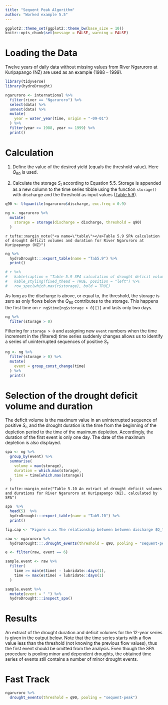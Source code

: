 ```yaml
---
title: "Sequent Peak Algorithm"
author: "Worked example 5.5"
---
```


```r
ggplot2::theme_set(ggplot2::theme_bw(base_size = 10))
knitr::opts_chunk$set(message = FALSE, warning = FALSE)
```

# Loading the Data

Twelve years of daily data without missing values from River Ngaruroro at Kuripapango (NZ) 
are used as an example (1988 – 1999). 

```r
library(tidyverse)
library(hydroDrought)

ngaruroro <- international %>%
  filter(river == "Ngaruroro") %>%
  select(data) %>%
  unnest(data) %>%
  mutate(
    year = water_year(time, origin = "-09-01")
  ) %>%
  filter(year >= 1988, year <= 1999) %>%
  print()

```

# Calculation

(@) Define the value of the desired yield (equals the threshold value). Here $Q_{90}$ is used.

(@) Calculate the storage $S_t$ according to Equation 5.5. Storage is appended as 
a new column to the time series tibble using the function `storage()` with 
discharge and the threshold as input values ([Table 5.9](#table)).

```r
q90 <- lfquantile(ngaruroro$discharge, exc.freq = 0.9) 

ng <- ngaruroro %>%
  mutate(
    storage = storage(discharge = discharge, threshold = q90)
  ) 
```

`r tufte::margin_note("<a name=\"table\"></a>Table 5.9 SPA calculation of drought deficit volumes and duration for River Ngaruroro at Kuripapango (NZ)")`
```r
ng %>%
  hydroDrought:::export_table(name = "Tab5.9") %>%
  print()

# r %>%
#   kable(caption = "Table 5.9 SPA calculation of drought deficit volumes and duration for River Ngaruroro at Kuripapango (NZ)")  %>% 
#   kable_styling(fixed_thead = TRUE, position = "left") %>%
#   row_spec(which.max(r$storage), bold = TRUE)
```


As long as the discharge is above, or equal to, the threshold, the storage is zero as only 
flows below the $Q_{90}$ contributes to the storage. This happens the first time on `r ng$time[ng$storage > 0][1]` and lasts only two days.

```r
ng %>%
  filter(storage > 0)
```


Filtering for `storage > 0` and assigning new `event` numbers when the time increment
in the (filtered) time series suddenly changes allows us to identify a
series of uninterrupted sequences of positive $S_t$. 

```r
ng <- ng %>%
  filter(storage > 0) %>%
  mutate(
    event = group_const_change(time)
  ) %>%
  print()
```

# Selection of the drought deficit volume and duration
The deficit volume is the maximum value in an uninterrupted sequence of positive 
$S_t$, and the drought duration is the time from the beginning of the depletion 
period to the time of the maximum depletion. Accordingly, the duration of the first 
event is only one day. The date of the maximum depletion is also displayed.

```r
spa <- ng %>%
  group_by(event) %>%
  summarise(
    volume = max(storage), 
    duration = which.max(storage),
    time = time[which.max(storage)]
  )
```


`r tufte::margin_note("Table 5.10 An extract of drought deficit volumes and durations for River Ngaruroro at Kuripapango (NZ), calculated by SPA")`
```r
spa  %>%
  head(5)  %>%
  hydroDrought:::export_table(name = "Tab5.10") %>%
  print()
```


```r
fig.cap <- "Figure x.xx The relationship between between discharge $Q_t$ and storage $Q_t$ for the third drought event starting 1989-05-24."
```
```r
raw <- ngaruroro %>%
  hydroDrought:::.drought_events(threshold = q90, pooling = "sequent-peak") 

e <- filter(raw, event == 6)

sample.event <- raw %>%
  filter(
    time >= min(e$time) - lubridate::days(1), 
    time <= max(e$time) + lubridate::days(1)
  ) 

sample.event %>%
  mutate(event = " ") %>%
  hydroDrought:::inspect_spa()
```


# Results

An extract of the drought duration and deficit volumes for the 12-year series is given in the output below. Note that the time series starts with a flow value less than the threshold (not knowing the previous flow values), thus the first event should be omitted from the analysis. Even though the SPA procedure is pooling minor and dependent droughts, the obtained time series of events still contains a number of minor drought events.

# Fast Track

```r
ngaruroro %>%
  drought_events(threshold = q90, pooling = "sequent-peak") 
```


